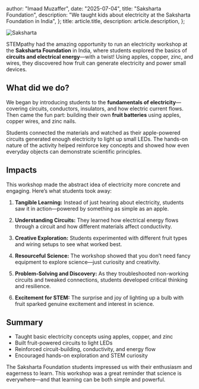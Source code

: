   author: "Imaad Muzaffer",
  date: "2025-07-04",
  title: "Saksharta Foundation",
  description:
    "We taught kids about electricity at the Saksharta Foundation in India",
};
  title: article.title,
  description: article.description,
};

![Saksharta](/assets/saksharta.png)

STEMpathy had the amazing opportunity to run an electricity workshop at the **Saksharta Foundation** in India, where students explored the basics of **circuits and electrical energy**—with a twist! Using apples, copper, zinc, and wires, they discovered how fruit can generate electricity and power small devices.

## What did we do?

We began by introducing students to the **fundamentals of electricity**—covering circuits, conductors, insulators, and how electric current flows. Then came the fun part: building their own **fruit batteries** using apples, copper wires, and zinc nails.

Students connected the materials and watched as their apple-powered circuits generated enough electricity to light up small LEDs. The hands-on nature of the activity helped reinforce key concepts and showed how even everyday objects can demonstrate scientific principles.

## Impacts

This workshop made the abstract idea of electricity more concrete and engaging. Here’s what students took away:

1. **Tangible Learning:** Instead of just hearing about electricity, students saw it in action—powered by something as simple as an apple.

2. **Understanding Circuits:** They learned how electrical energy flows through a circuit and how different materials affect conductivity.

3. **Creative Exploration:** Students experimented with different fruit types and wiring setups to see what worked best.

4. **Resourceful Science:** The workshop showed that you don’t need fancy equipment to explore science—just curiosity and creativity.

5. **Problem-Solving and Discovery:** As they troubleshooted non-working circuits and tweaked connections, students developed critical thinking and resilience.

6. **Excitement for STEM:** The surprise and joy of lighting up a bulb with fruit sparked genuine excitement and interest in science.

## Summary

* Taught basic electricity concepts using apples, copper, and zinc
* Built fruit-powered circuits to light LEDs
* Reinforced circuit-building, conductivity, and energy flow
* Encouraged hands-on exploration and STEM curiosity

The Saksharta Foundation students impressed us with their enthusiasm and eagerness to learn. This workshop was a great reminder that science is everywhere—and that learning can be both simple and powerful.
